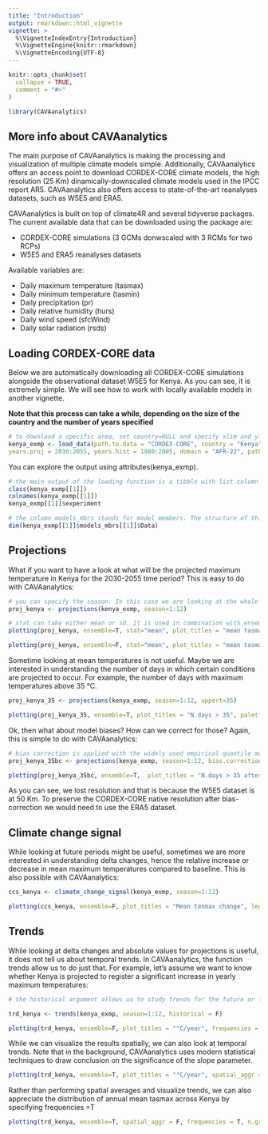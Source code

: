 ```yaml
---
title: "Introduction"
output: rmarkdown::html_vignette
vignette: >
  %\VignetteIndexEntry{Introduction}
  %\VignetteEngine{knitr::rmarkdown}
  %\VignetteEncoding{UTF-8}
---
```


```r
knitr::opts_chunk$set(
  collapse = TRUE,
  comment = "#>"
)
```

```r
library(CAVAanalytics)
```

## More info about CAVAanalytics

The main purpose of CAVAanalytics is making the processing and visualization of multiple climate models simple. Additionally, CAVAanalytics offers an access point to download CORDEX-CORE climate models, the high resolution (25 Km) dinamically-downscaled climate models used in the IPCC report AR5. CAVAanalytics also offers access to state-of-the-art reanalyses datasets, such as W5E5 and ERA5. 

CAVAanalytics is built on top of climate4R and several tidyverse packages. The current available data that can be downloaded using the package are:

* CORDEX-CORE simulations (3 GCMs donwscaled with 3 RCMs for two RCPs)
* W5E5 and ERA5 reanalyses datasets

Available variables are:

* Daily maximum temperature (tasmax)
* Daily minimum temperature (tasmin)
* Daily precipitation (pr)
* Daily relative humidity (hurs)
* Daily wind speed (sfcWind)
* Daily solar radiation (rsds)

## Loading CORDEX-CORE data
Below we are automatically downloading all CORDEX-CORE simulations alongside the observational dataset W5E5 for Kenya. As you can see, it is extremely simple. We will see how to work with locally available models in another vignette.  

**Note that this process can take a while, depending on the size of the country and the number of years specified**

```r
# to download a specific area, set country=NULL and specify xlim and ylim arguments
kenya_exmp <- load_data(path.to.data = "CORDEX-CORE", country = "Kenya", variable = "tasmax", 
years.proj = 2030:2055, years.hist = 1980:2005, domain = "AFR-22", path.to.obs = "W5E5")

```

You can explore the output using attributes(kenya_exmp).

```r
# the main output of the loading function is a tibble with list column containing all the downloaded data
class(kenya_exmp[[1]])
colnames(kenya_exmp[[1]])
kenya_exmp[[1]]$experiment

# the column models_mbrs stands for model members. The structure of this element comes from the loadeR package. The data is contained in the data element, and as you can see, it has 6 members. CAVAanalytics automatically binds together multiple models and checks for temporal consistency.
dim(kenya_exmp[[1]]$models_mbrs[[1]]$Data)

```

## Projections

What if you want to have a look at what will be the projected maximum temperature in Kenya for the 2030-2055 time period?
This is easy to do with CAVAanalytics:

```r
# you can specify the season. In this case we are looking at the whole year
proj_kenya <- projections(kenya_exmp, season=1:12)

# stat can take either mean or sd. It is used in combination with ensemble=T. Default is always mean
plotting(proj_kenya, ensemble=T, stat="mean", plot_titles = "mean tasmax")
```

```r

plotting(proj_kenya, ensemble=F, stat="mean", plot_titles = "mean tasmax")

```

Sometime looking at mean temperatures is not useful. Maybe we are interested in understanding the number of days in which certain conditions are projected to occur. For example, the number of days with maximum temperatures above 35 °C.


```r

proj_kenya_35 <- projections(kenya_exmp, season=1:12, uppert=35)

plotting(proj_kenya_35, ensemble=T, plot_titles = "N.days > 35", palette=c("white", "orange", "red", "darkred"))

```
Ok, then what about model biases? How can we correct for those? Again, this is simple to do with CAVAanalytics:

```r
# bias correction is applied with the widely used empirical quantile method
proj_kenya_35bc <- projections(kenya_exmp, season=1:12, bias.correction = T, uppert=35)

plotting(proj_kenya_35bc, ensemble=T,  plot_titles = "N.days > 35 after bc", palette=c("white", "orange", "red", "darkred"))

```
As you can see, we lost resolution and that is because the W5E5 dataset is at 50 Km. To preserve the CORDEX-CORE native resolution after bias-correction we would need to use the ERA5 dataset. 


## Climate change signal

While looking at future periods might be useful, sometimes we are more interested in understanding delta changes, hence the relative increase or decrease in mean maximum temperatures compared to baseline. This is also possible with CAVAanalytics:

```r

ccs_kenya <- climate_change_signal(kenya_exmp, season=1:12)

plotting(ccs_kenya, ensemble=F, plot_titles = "Mean tasmax change", legend_range = c(-3, 3), palette = c("blue", "cyan", "green", "white", "yellow" ,"orange", "red"))

```

## Trends
While looking at delta changes and absolute values for projections is useful, it does not tell us about temporal trends. In CAVAanalytics, the function trends allow us to do just that. For example, let's assume we want to know whether Kenya is projected to register a significant increase in yearly maximum temperatures:

```r
# the historical argument allows us to study trends for the future or for the past. Note that for historical = T, we need to have specified path.to.obs because this option does not work with the historical experiment of climate models but with observation

trd_kenya <- trends(kenya_exmp, season=1:12, historical = F)

plotting(trd_kenya, ensemble=F, plot_titles = "°C/year", frequencies = F, spatial_aggr = F)

```

While we can visualize the results spatially, we can also look at temporal trends. Note that in the background, CAVAanalytics uses modern statistical techniques to draw conclusion on the significance of the slope parameter. 

```r

plotting(trd_kenya, ensemble=T, plot_titles = "°C/year", spatial_aggr = T, frequencies = F)

```

Rather than performing spatial averages and visualize trends, we can also appreciate the distribution of annual mean tasmax across Kenya by specifying frequencies =T

```r

plotting(trd_kenya, ensemble=T, spatial_aggr = F, frequencies = T, n.groups = 2)

```
